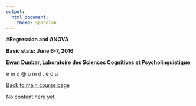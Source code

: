 ```yaml
---
output: 
  html_document: 
    theme: spacelab
---
```


#**Regression and ANOVA**

**Basic stats: June 6-7, 2016**

**Ewan Dunbar, Laboratoire des Sciences Cognitives et Psycholinguistique**

e m d   @   u m d  .  e d u

[Back to main course page](index.html)

No content here yet.